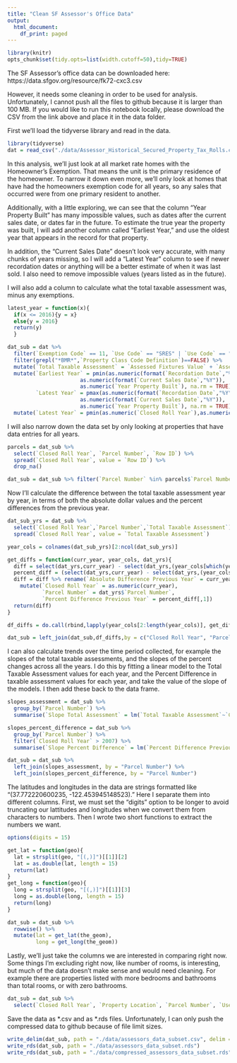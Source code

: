 ```yaml
---
title: "Clean SF Assessor's Office Data"
output:
  html_document:
    df_print: paged
---
```


```r
library(knitr)
opts_chunk$set(tidy.opts=list(width.cutoff=50),tidy=TRUE)
```

The SF Assessor's office data can be downloaded here:
https://data.sfgov.org/resource/fk72-cxc3.csv

However, it needs some cleaning in order to be used for analysis. Unfortunately, I cannot push all the files to github because it is larger than 100 MB. If you would like to run this notebook locally, please download the CSV from the link above and place it in the data folder. 

First we'll load the tidyverse library and read in the data. 

```r
library(tidyverse)
dat = read_csv("./data/Assessor_Historical_Secured_Property_Tax_Rolls.csv")
```

In this analysis, we'll just look at all market rate homes with the Homeowner's Exemption. That means the unit is the primary residence of the homeowner. To narrow it down even more, we'll only look at homes that have had the homeowners exemption code for all years, so any sales that occurred were from one primary resident to another. 

Additionally, with a little exploring, we can see that the column "Year Property Built" has many impossible values, such as dates after the current sales date, or dates far in the future. To estimate the true year the property was built, I will add another column called "Earliest Year," and use the oldest year that appears in the record for that property. 

In addition, the "Current Sales Date" doesn't look very accurate, with many chunks of years missing, so I will add a "Latest Year" column to see if newer recordation dates or anything will be a better estimate of when it was last sold. I also need to remove impossible values (years listed as in the future). 

I will also add a column to calculate what the total taxable assessment was, minus any exemptions.

```r
latest_year = function(x){
  if(x <= 2016){y = x}
  else{y = 2016}
  return(y)
  }

dat_sub = dat %>% 
  filter(`Exemption Code` == 11, `Use Code` == "SRES" | `Use Code` == "MRES") %>%
  filter(grepl("*BMR*",`Property Class Code Definition`)==FALSE) %>%
  mutate(`Total Taxable Assessment` = `Assessed Fixtures Value` + `Assessed Improvement Value` + `Assessed Land Value` + `Assessed Personal Property Value` - `Homeowner Exemption Value` - `Misc Exemption Value`) %>%
  mutate(`Earliest Year` = pmin(as.numeric(format(`Recordation Date`,"%Y")),
                       as.numeric(format(`Current Sales Date`,"%Y")),
                       as.numeric(`Year Property Built`), na.rm = TRUE),
         `Latest Year` = pmax(as.numeric(format(`Recordation Date`,"%Y")),
                       as.numeric(format(`Current Sales Date`,"%Y")),
                       as.numeric(`Year Property Built`), na.rm = TRUE)) %>%
  mutate(`Latest Year` = pmin(as.numeric(`Closed Roll Year`),as.numeric(`Latest Year`), na.rm = TRUE))
```

I will also narrow down the data set by only looking at properties that have data entries for all years.
```r
parcels = dat_sub %>%
  select(`Closed Roll Year`, `Parcel Number`, `Row ID`) %>%
  spread(`Closed Roll Year`, value = `Row ID`) %>%
  drop_na()

dat_sub = dat_sub %>% filter(`Parcel Number` %in% parcels$`Parcel Number`)
```

Now I'll calculate the difference between the total taxable assessment year by year, in terms of both the absolute dollar values and the percent differences from the previous year. 
```r
dat_sub_yrs = dat_sub %>% 
  select(`Closed Roll Year`,`Parcel Number`,`Total Taxable Assessment`) %>%
  spread(`Closed Roll Year`, value = `Total Taxable Assessment`)

year_cols = colnames(dat_sub_yrs)[2:ncol(dat_sub_yrs)]

get_diffs = function(curr_year, year_cols, dat_yrs){
  diff = select(dat_yrs,curr_year) - select(dat_yrs,(year_cols[which(year_cols== curr_year) - 1]))
  percent_diff = (select(dat_yrs,curr_year) - select(dat_yrs,(year_cols[which(year_cols== curr_year) - 1])))/select(dat_yrs,(year_cols[which(year_cols== curr_year) - 1]))
  diff = diff %>% rename(`Absolute Difference Previous Year` = curr_year) %>%
    mutate(`Closed Roll Year` = as.numeric(curr_year),
           `Parcel Number` = dat_yrs$`Parcel Number`,
           `Percent Difference Previous Year` = percent_diff[,1])
  return(diff)
} 

df_diffs = do.call(rbind,lapply(year_cols[2:length(year_cols)], get_diffs, year_cols = year_cols, dat_yrs = dat_sub_yrs))

dat_sub = left_join(dat_sub,df_diffs,by = c("Closed Roll Year", "Parcel Number"))
```

I can also calculate trends over the time period collected, for example the slopes of the total taxable assessments, and the slopes of the percent changes across all the years. I do this by fitting a linear model to the Total Taxable Assessment values for each year, and the Percent Difference in taxable assessment values for each year, and take the value of the slope of the models. I then add these back to the data frame. 
```r
slopes_assessment = dat_sub %>% 
  group_by(`Parcel Number`) %>%
  summarise(`Slope Total Assessment` = lm(`Total Taxable Assessment`~`Closed Roll Year`)$coefficients[[2]])

slopes_percent_difference = dat_sub %>% 
  group_by(`Parcel Number`) %>%
  filter(`Closed Roll Year` > 2007) %>%
  summarise(`Slope Percent Difference` = lm(`Percent Difference Previous Year`~`Closed Roll Year`)$coefficients[[2]])

dat_sub = dat_sub %>%
  left_join(slopes_assessment, by = "Parcel Number") %>%
  left_join(slopes_percent_difference, by = "Parcel Number")

```

The latitudes and longitudes in the data are strings formatted like "(37.772220600235, -122.453945148523)." Here I separate them into different columns. First, we must set the "digits" option to be longer to avoid truncating our lattitudes and longitudes when we convert them from characters to numbers. Then I wrote two short functions to extract the numbers we want. 
```r
options(digits = 15)

get_lat = function(geo){
  lat = strsplit(geo, "[(,)]")[[1]][2]
  lat = as.double(lat, length = 15)
  return(lat)
}
get_long = function(geo){
  long = strsplit(geo, "[(,)]")[[1]][3]
  long = as.double(long, length = 15)
  return(long)
}

dat_sub = dat_sub %>% 
  rowwise() %>%
  mutate(lat = get_lat(the_geom),
         long = get_long(the_geom))
```

Lastly, we'll just take the columns we are interested in comparing right now. Some things I'm excluding right now, like number of rooms, is interesting, but much of the data doesn't make sense and would need cleaning. For example there are properties listed with more bedrooms and bathrooms than total rooms, or with zero bathrooms.
```r
dat_sub = dat_sub %>%
  select(`Closed Roll Year`, `Property Location`, `Parcel Number`, `Use Definition`, `Property Class Code Definition`, `Property Area`, `Lot Area`, `Analysis Neighborhood`, `Row ID`, `Total Taxable Assessment`, `Earliest Year`, `Latest Year`, `Current Sales Date`, `Absolute Difference Previous Year`, `Percent Difference Previous Year`, `Slope Total Assessment`, `Slope Percent Difference`, `lat`, `long`)
```

Save the data as \*.csv and as \*.rds files. Unfortunately, I can only push the compressed data to github because of file limit sizes.
```r
write_delim(dat_sub, path = "./data/assessors_data_subset.csv", delim = ",")
write_rds(dat_sub, path = "./data/assessors_data_subset.rds")
write_rds(dat_sub, path = "./data/compressed_assessors_data_subset.rds", compress = "xz")
```